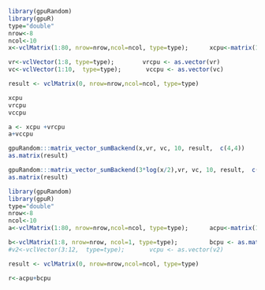 <!--
%\VignetteEngine{knitr::knitr}
%\VignetteIndexEntry{matrix_add_vector}
-->


```r
library(gpuRandom)
library(gpuR)
type="double"
nrow<-8
ncol<-10
x<-vclMatrix(1:80, nrow=nrow,ncol=ncol, type=type);      xcpu<-matrix(1:80, nrow=nrow,ncol=ncol)

vr<-vclVector(1:8, type=type);        vrcpu <- as.vector(vr)
vc<-vclVector(1:10,  type=type);       vccpu <- as.vector(vc)

result <- vclMatrix(0, nrow=nrow,ncol=ncol, type=type)

xcpu 
vrcpu
vccpu

a <- xcpu +vrcpu
a+vccpu

gpuRandom:::matrix_vector_sumBackend(x,vr, vc, 10, result,  c(4,4))
as.matrix(result)

gpuRandom:::matrix_vector_sumBackend(3*log(x/2),vr, vc, 10, result,  c(4,4))
as.matrix(result)


```





```r
library(gpuRandom)
library(gpuR)
type="double"
nrow<-8
ncol<-10
a<-vclMatrix(1:80, nrow=nrow,ncol=ncol, type=type);      acpu<-matrix(1:80, nrow=nrow,ncol=ncol)

b<-vclMatrix(1:8, nrow=nrow, ncol=1, type=type);         bcpu <- as.matrix(b)
#v2<-vclVector(3:12,  type=type);       vcpu <- as.vector(v2)

result <- vclMatrix(0, nrow=nrow,ncol=ncol, type=type)

r<-acpu+bcpu



```